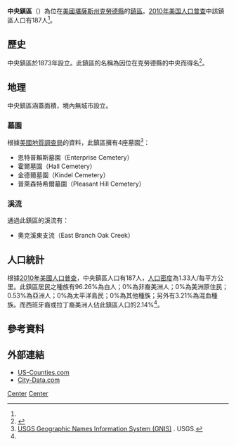 {{noteTA
|G1=USState
}}
{{Infobox settlement
|official_name = 中央鎮區
|native_name = Center Township
|settlement_type = 鎮區
|image_map = Map highlighting Center Township, Cloud County, Kansas.svg
|map_caption = 中央鎮區在克勞德縣的位置
|coordinates_display = inline,title
|coordinates_region = US-KS
|subdivision_type = [[世界政區索引|國家]]
|subdivision_name = [[美国|美国]]
|subdivision_type1 = [[美國行政區劃|州]]
|subdivision_name1 = [[堪薩斯州|堪薩斯州]]
|subdivision_type2 = [[堪萨斯州行政区划|縣]]
|subdivision_name2 = [[克勞德縣_(堪薩斯州)|克勞德縣]]
|area_total_km2 = 140.52
|area_land_km2 = 140.52
|area_water_km2 = 0
|area_total_sq_mi = 54.26
|area_land_sq_mi = 54.26
|area_water_sq_mi = 0
|area_water_percent = 0
|population_as_of = [[2010年美国人口普查|2010]]
|population_footnotes = <ref name=census>{{cite web|url=http://www.census.gov/geo/www/gazetteer/gazetteer2010.html|title=2010 Census Gazetteer Files|publisher=[[美国人口调查局|美国人口调查局]]|accessdate=2016-03-25|archive-url=https://web.archive.org/web/20121021075704/http://www.census.gov/geo/www/gazetteer/gazetteer2010.html|archive-date=2012-10-21|dead-url=yes}}</ref>
|population_total = 187
|population_density_km2 = auto
|elevation_footnotes = 
|elevation_m = 495
|elevation_ft = 1624
|latd = 39
|latm = 27
|lats = 30
|latNS = N
|longd = 97
|longm = 38
|longs = 31
|longEW = W
|postal_code_type =
|postal_code = 
|blank_name = [[地名信息系统|GNIS]] ID
|blank_info = [http://geonames.usgs.gov/pls/gnispublic/f?p=gnispq:3:::NO::P3_FID:0473326 0473326]
|website = 
|footnotes = 
}}

'''中央鎮區'''（{{lang-en|'''Center Township'''}}）為位在[[美國|美國]][[堪薩斯州|堪薩斯州]][[克勞德縣_(堪薩斯州)|克勞德縣]]的[[行政鎮區|鎮區]]。[[2010年美国人口普查|2010年美国人口普查]]中該鎮區人口有187人<ref name=census/>。

==歷史==
中央鎮區於1873年設立。此鎮區的名稱為因位在克勞德縣的中央而得名<ref>{{cite book | url=http://books.google.com/books?id=a3YUAAAAYAAJ&pg=PA74#v=onepage&q&f=false | title=Biographical History of Cloud County, Kansas: Biographies of Representative Citizens. Illustrated with Portraits of Prominent People, Cuts of Homes, Stock, Etc. | publisher=Wilson, Humphrey & Company | author=Hollibaugh, E. F. | year=1903 | pages=74 | access-date=2016-03-25 | archive-date=2014-07-19 | archive-url=https://web.archive.org/web/20140719044457/http://books.google.com/books?id=a3YUAAAAYAAJ&pg=PA74#v=onepage&q&f=false | dead-url=no }}</ref>。

==地理==
中央鎮區涵蓋面積{{convert|140.52|km2|sqmi}}，境內無城市設立。

===墓園===
根據[[美國地質調查局|美國地質調查局]]的資料，此鎮區擁有4座墓園<ref>[http://geonames.usgs.gov/domestic/index.html USGS Geographic Names Information System (GNIS)] {{Wayback|url=http://geonames.usgs.gov/domestic/index.html |date=20190428150204 }}. USGS.</ref>：
*恩特普賴斯墓園（Enterprise Cemetery）
*霍爾墓園（Hall Cemetery）
*金德爾墓園（Kindel Cemetery）
*普萊森特希爾墓園（Pleasant Hill Cemetery）

===溪流===
通過此鎮區的溪流有：
*奧克溪東支流（East Branch Oak Creek）

==人口統計==
根據[[2010年美國人口普查|2010年美國人口普查]]，中央鎮區人口有187人，[[人口密度|人口密度]]為1.33人/每平方公里。此鎮區居民之種族有96.26%為白人；0%為非裔美洲人；0%為美洲原住民；0.53%為亞洲人；0%為太平洋島民；0%為其他種族；另外有3.21%為混血種族。而西班牙裔或拉丁裔美洲人佔此鎮區人口的2.14%<ref name=census/>。

==參考資料==
{{reflist}}

==外部連結==
* [https://web.archive.org/web/20080723112151/http://www.us-counties.com/localgov/kansas.html US-Counties.com]
* [http://www.city-data.com/township/Center-Cloud-KS.html City-Data.com] {{Wayback|url=http://www.city-data.com/township/Center-Cloud-KS.html |date=20121021201302 }}

{{克勞德縣 (堪薩斯州)}}

[[Category:克勞德縣鎮區_(堪薩斯州)|Center]]
[[Category:堪薩斯州鎮區|Center]]
